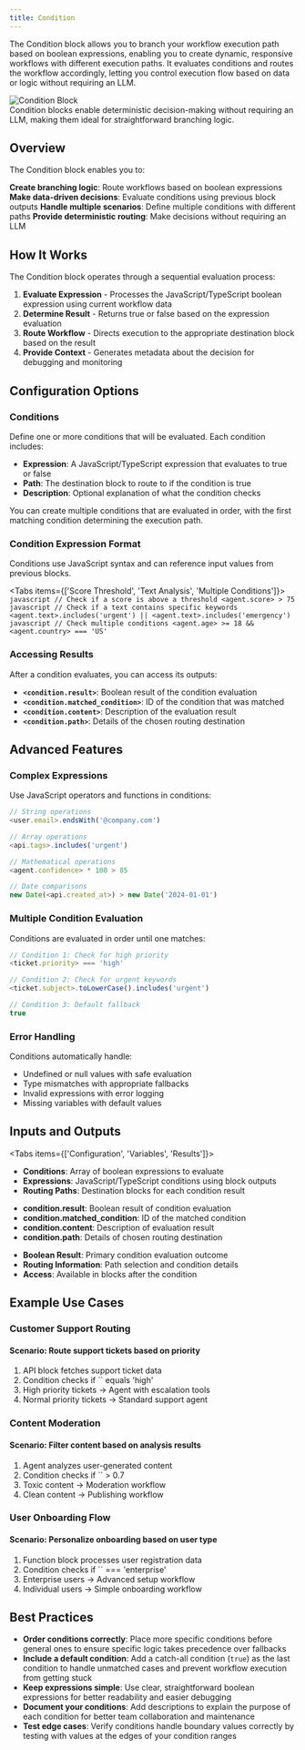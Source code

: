 ```yaml
---
title: Condition
---
```



The Condition block allows you to branch your workflow execution path based on boolean expressions, enabling you to create dynamic, responsive workflows with different execution paths. It evaluates conditions and routes the workflow accordingly, letting you control execution flow based on data or logic without requiring an LLM.

<div className="flex justify-center">
  <Image
    src="/static/blocks/condition.png"
    alt="Condition Block"
    width={500}
    height={350}
    className="my-6"
  />
</div>

<Callout>
  Condition blocks enable deterministic decision-making without requiring an LLM, making them ideal
  for straightforward branching logic.
</Callout>

## Overview

The Condition block enables you to:

<Steps>
  <Step>
    <strong>Create branching logic</strong>: Route workflows based on boolean expressions
  </Step>
  <Step>
    <strong>Make data-driven decisions</strong>: Evaluate conditions using previous block outputs
  </Step>
  <Step>
    <strong>Handle multiple scenarios</strong>: Define multiple conditions with different paths
  </Step>
  <Step>
    <strong>Provide deterministic routing</strong>: Make decisions without requiring an LLM
  </Step>
</Steps>

## How It Works

The Condition block operates through a sequential evaluation process:

1. **Evaluate Expression** - Processes the JavaScript/TypeScript boolean expression using current workflow data
2. **Determine Result** - Returns true or false based on the expression evaluation
3. **Route Workflow** - Directs execution to the appropriate destination block based on the result  
4. **Provide Context** - Generates metadata about the decision for debugging and monitoring

## Configuration Options

### Conditions

Define one or more conditions that will be evaluated. Each condition includes:

- **Expression**: A JavaScript/TypeScript expression that evaluates to true or false
- **Path**: The destination block to route to if the condition is true
- **Description**: Optional explanation of what the condition checks

You can create multiple conditions that are evaluated in order, with the first matching condition determining the execution path.

### Condition Expression Format

Conditions use JavaScript syntax and can reference input values from previous blocks.

<Tabs items={['Score Threshold', 'Text Analysis', 'Multiple Conditions']}>
  <Tab>
    ```javascript
    // Check if a score is above a threshold
    <agent.score> > 75
    ```
  </Tab>
  <Tab>
    ```javascript
    // Check if a text contains specific keywords
    <agent.text>.includes('urgent') || <agent.text>.includes('emergency')
    ```
  </Tab>
  <Tab>
    ```javascript
    // Check multiple conditions
    <agent.age> >= 18 && <agent.country> === 'US'
    ```
  </Tab>
</Tabs>


### Accessing Results

After a condition evaluates, you can access its outputs:

- **`<condition.result>`**: Boolean result of the condition evaluation
- **`<condition.matched_condition>`**: ID of the condition that was matched
- **`<condition.content>`**: Description of the evaluation result
- **`<condition.path>`**: Details of the chosen routing destination

## Advanced Features

### Complex Expressions

Use JavaScript operators and functions in conditions:

```javascript
// String operations
<user.email>.endsWith('@company.com')

// Array operations
<api.tags>.includes('urgent')

// Mathematical operations
<agent.confidence> * 100 > 85

// Date comparisons
new Date(<api.created_at>) > new Date('2024-01-01')
```

### Multiple Condition Evaluation

Conditions are evaluated in order until one matches:

```javascript
// Condition 1: Check for high priority
<ticket.priority> === 'high'

// Condition 2: Check for urgent keywords
<ticket.subject>.toLowerCase().includes('urgent')

// Condition 3: Default fallback
true
```

### Error Handling

Conditions automatically handle:
- Undefined or null values with safe evaluation
- Type mismatches with appropriate fallbacks
- Invalid expressions with error logging
- Missing variables with default values

## Inputs and Outputs

<Tabs items={['Configuration', 'Variables', 'Results']}>
  <Tab>
    <ul className="list-disc space-y-2 pl-6">
      <li>
        <strong>Conditions</strong>: Array of boolean expressions to evaluate
      </li>
      <li>
        <strong>Expressions</strong>: JavaScript/TypeScript conditions using block outputs
      </li>
      <li>
        <strong>Routing Paths</strong>: Destination blocks for each condition result
      </li>
    </ul>
  </Tab>
  <Tab>
    <ul className="list-disc space-y-2 pl-6">
      <li>
        <strong>condition.result</strong>: Boolean result of condition evaluation
      </li>
      <li>
        <strong>condition.matched_condition</strong>: ID of the matched condition
      </li>
      <li>
        <strong>condition.content</strong>: Description of evaluation result
      </li>
      <li>
        <strong>condition.path</strong>: Details of chosen routing destination
      </li>
    </ul>
  </Tab>
  <Tab>
    <ul className="list-disc space-y-2 pl-6">
      <li>
        <strong>Boolean Result</strong>: Primary condition evaluation outcome
      </li>
      <li>
        <strong>Routing Information</strong>: Path selection and condition details
      </li>
      <li>
        <strong>Access</strong>: Available in blocks after the condition
      </li>
    </ul>
  </Tab>
</Tabs>

## Example Use Cases

### Customer Support Routing

<div className="mb-4 rounded-md border p-4">
  <h4 className="font-medium">Scenario: Route support tickets based on priority</h4>
  <ol className="list-decimal pl-5 text-sm">
    <li>API block fetches support ticket data</li>
    <li>Condition checks if `<api.priority>` equals 'high'</li>
    <li>High priority tickets → Agent with escalation tools</li>
    <li>Normal priority tickets → Standard support agent</li>
  </ol>
</div>

### Content Moderation

<div className="mb-4 rounded-md border p-4">
  <h4 className="font-medium">Scenario: Filter content based on analysis results</h4>
  <ol className="list-decimal pl-5 text-sm">
    <li>Agent analyzes user-generated content</li>
    <li>Condition checks if `<agent.toxicity_score>` > 0.7</li>
    <li>Toxic content → Moderation workflow</li>
    <li>Clean content → Publishing workflow</li>
  </ol>
</div>

### User Onboarding Flow

<div className="mb-4 rounded-md border p-4">
  <h4 className="font-medium">Scenario: Personalize onboarding based on user type</h4>
  <ol className="list-decimal pl-5 text-sm">
    <li>Function block processes user registration data</li>
    <li>Condition checks if `<user.account_type>` === 'enterprise'</li>
    <li>Enterprise users → Advanced setup workflow</li>
    <li>Individual users → Simple onboarding workflow</li>
  </ol>
</div>

## Best Practices

- **Order conditions correctly**: Place more specific conditions before general ones to ensure specific logic takes precedence over fallbacks
- **Include a default condition**: Add a catch-all condition (`true`) as the last condition to handle unmatched cases and prevent workflow execution from getting stuck
- **Keep expressions simple**: Use clear, straightforward boolean expressions for better readability and easier debugging
- **Document your conditions**: Add descriptions to explain the purpose of each condition for better team collaboration and maintenance
- **Test edge cases**: Verify conditions handle boundary values correctly by testing with values at the edges of your condition ranges
